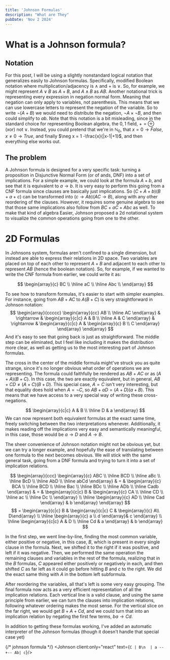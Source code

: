 ```yaml
---
title: 'Johnson Formulas'
description: "What are They"
pubDate: 'Nov 2 2024'
---
```


# What is a Johnson formula?

## Notation

For this post, I will be using a slightly nonstandard logical notation that generalizes easily to Johnson formulas. Specifically, modified Boolean notation where multiplication/adjacency is $\wedge$ and $+$ is $\vee$. So, for example, we might represent $A\vee B$ as $A+B$, and $A\wedge B$ as $AB$. Another notational trick is representing every expression in negation normal form. Meaning that negation can only apply to variables, not parenthesis. This means that we can use lowercase letters to represent the negation of the variable. So to write $\neg (A+B)$ we would need to distribute the negation, $\neg A \times \neg B$, and then could simplify to $ab$. Note that this notation is a bit misleading, since in the standard choice for representing Boolean algebra, the $0, 1$ field, $+ = \oplus$ (xor) not $\vee$. Instead, you could pretend that we're in $\mathbb{N}_0$, that $x = 0 \rightarrow False$, $x \not= 0 \rightarrow True$, and finally $\neg x = 1 -\frac{x}{|x-1|+1}$, and then everything else works out.
## The problem

A Johnson formula is designed for a very specific task: turning a proposition in Disjunctive Normal Form (or of ands, DNF) into a set of implications. For a simple example, we could look at the formula $A+b$, and see that it is equivalent to $a \rightarrow b$. It is very easy to perform this going from a CNF formula since clauses are basically just implications. So $(C+A+b)(B+a+c)$ can be transformed into $(c \rightarrow Ab)(AC \rightarrow B)$, along with any other reordering of the clauses. However, it requires some genuine algebra to see that those same implications also follow from $BC + aC + Abc$ as well. To make that kind of algebra Easier, Johnson proposed a 2d notational system to visualize the common operations going from one to the other.

# 2D Formulas

In Johnsons system, formulas aren't confined to a single dimension, but instead are able to express their relations in 2D space. Two variables are placed on top of each other to represent $A+B$ and adjacent to each other to represent $AB$ (hence the boolean notation). So, for example, if we wanted to write the CNF formula from earlier, we could write it as: 

$$
\begin{array}{c}
BC \\ \hline
aC \\ \hline
Abc \\
\end{array}
$$

To see how to transform formulas, it's easier to start with simpler examples. For instance, going from $AB + AC$ to $A(B + C)$ is very straightforward in Johnson notation:
$$
\begin{array}{ccccc}
\begin{array}{cc}
AB \\ \hline
AC
\end{array} &
\rightarrow &
\begin{array}{c|c}
A & B \\ \hline
A & C
\end{array} & \rightarrow &
\begin{array}{c|c}
A & \begin{array}{c} B \\ C \end{array}
\end{array}
\end{array}
$$
And it's easy to see that going back is just as straightforward. The middle step can be eliminated, but I feel like including it makes the distribution more clear, as well as getting us to the most interesting part of Johnson formulas. 

The cross in the center of the middle formula might've struck you as quite strange, since it's no longer obvious what order of operations we are representing. The formula could faithfully be rendered as $AB+AC$ or as $(A+A)(B+C)$. In this case, the two are exactly equivalent, but in general, $AB + CD \not= (A+C)(B+D)$. This special case, $A=C$ isn't very interesting, but that equality does hold when $A=\neg C$, so $AB + aD = (A+D)(a+B)$. This means that we have access to a very special way of writing these cross-negations.

$$
\begin{array}{c|c}
A & B \\ \hline
D & a
\end{array}
$$
We can now represent both equivalent formulas at the exact same time, freely switching between the two interpretations whenever. Additionally, it makes reading off the implications very easy and semantically meaningful, in this case, those would be $a \rightarrow D$ and $A \rightarrow B$. 

The sheer convenience of Johnson notation might not be obvious yet, but we can try a longer example, and hopefully the ease of translating between one formula to the next becomes obvious. We will stick with the same general task, going from a DNF formula and trying to turn it into a set of implication relations.

$$
\begin{array}{ccc}
\begin{array}{c}
ABC \\ \hline
BCD \\ \hline
aBc \\ \hline
BcD \\ \hline
AbD \\ \hline
abCd
\end{array} & = &
\begin{array}{c}
BCA \\ \hline
BCD \\ \hline
Bac \\ \hline
BDc \\ \hline
ADb \\ \hline
Cadb
\end{array} & = &
\begin{array}{c|c}
B & \begin{array}{c}
CA \\ \hline
CD \\ \hline
ac \\ \hline
Dc \\ 
\end{array} \\ \hline
\begin{array}{c}
AD \\ \hline
Cad
\end{array} & b
\end{array}
\end{array}
$$
$$
= \begin{array}{c|c}
B & 
	\begin{array}{c|c} 
		C  & \begin{array}{c} A\\ D\end{array} \\ \hline
		\begin{array}{c} a \\ d \end{array}& c
	\end{array} \\ \hline
\begin{array}{c|c}
A & D \\ \hline
Cd & a
\end{array} & b
\end{array}
$$

In the first step, we went line-by-line, finding the most common variable, either positive or negative, in this case, $B$, which is present in every single clause in the formula. Next, we shifted it to the right if it was positive, and left if it was negative. Then, we performed the same operation the remaining clauses and variables in the rest of the formula, realizing that in the $B$ formulas, $C$ appeared either positively or negatively in each, and then shifted $C$ as far left as it could go before hitting $B$ and $c$ to the right. We did the exact same thing with $A$ in the bottom left subformula. 

After reordering the variables, all that's left is some very easy grouping. The final formula now acts as a very efficient representation of all the implication relations. Each vertical line is a valid clause, and using the same principle from earlier, we can turn the clauses into implication relations, following whatever ordering makes the most sense. For the vertical slice on the far right, we would get $B + A + Cd$, and we could turn that into an implication relation by negating the first few terms, $ba \rightarrow Cd$. 

In addition to getting these formulas working, I've added an automatic interpreter of the Johnson formulas (though it doesn't handle that special case yet)

{/* johnson formula */}
<Johnson client:only="react" text={`C | B\n  | a
--+--
Ab| c`}/>
